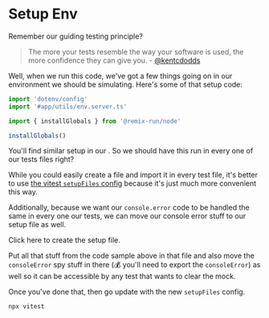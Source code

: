 # Setup Env

Remember our guiding testing principle?

> The more your tests resemble the way your software is used, the more
> confidence they can give you. - [@kentcdodds](https://twitter.com/kentcdodds/status/977018512689455106)

Well, when we run this code, we've got a few things going on in our environment
we should be simulating. Here's some of that setup code:

```ts
import 'dotenv/config'
import '#app/utils/env.server.ts'

import { installGlobals } from '@remix-run/node'

installGlobals()
```

You'll find similar setup in our <InlineFile file="server/index.ts" />. So we
should have this run in every one of our tests files right?

While you could easily create a file and import it in every test file, it's
better to use
[the vitest `setupFiles` config](https://vitest.dev/config/#setupfiles) because
it's just much more convenient this way.

Additionally, because we want our `console.error` code to be handled the same
in every one our tests, we can move our console error stuff to our setup file
as well.

<InlineFile file="tests/setup/setup-test-env.ts">
	Click here to create the setup file.
</InlineFile>

Put all that stuff from the code sample above in that file and also move the
`consoleError` spy stuff in there (💰 you'll need to export the `consoleError`)
as well so it can be accessible by any test that wants to clear the mock.

Once you've done that, then go update <InlineFile file="vitest.config.ts" />
with the new `setupFiles` config.

```sh nonumber
npx vitest
```
